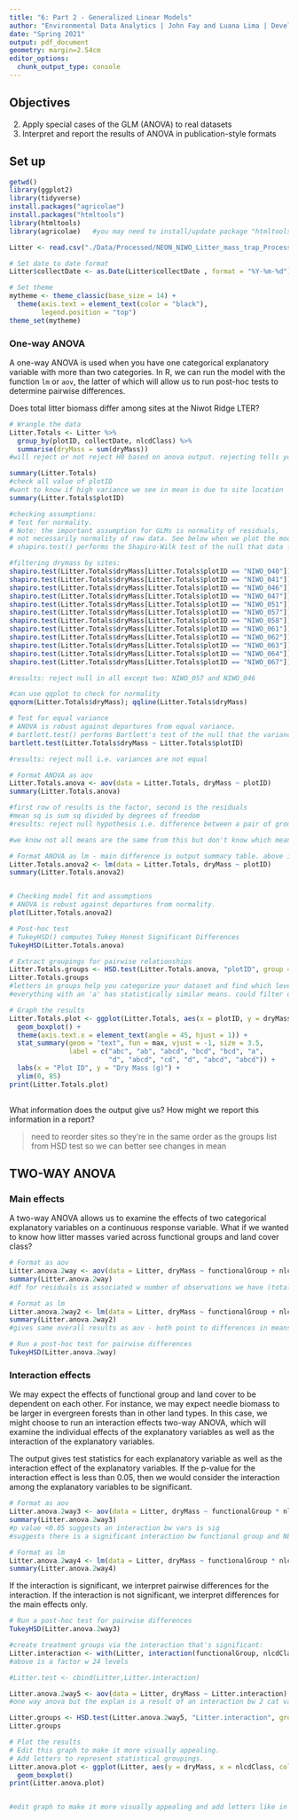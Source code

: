 ```yaml
---
title: "6: Part 2 - Generalized Linear Models"
author: "Environmental Data Analytics | John Fay and Luana Lima | Developed by Kateri Salk"
date: "Spring 2021"
output: pdf_document
geometry: margin=2.54cm
editor_options: 
  chunk_output_type: console
---
```


## Objectives
2. Apply special cases of the GLM (ANOVA) to real datasets
3. Interpret and report the results of ANOVA in publication-style formats

## Set up
```r
getwd()
library(ggplot2)
library(tidyverse)
install.packages("agricolae")
install.packages("htmltools")
library(htmltools)
library(agricolae)   #you may need to install/update package "htmltools" before installing and loading agricolae

Litter <- read.csv("./Data/Processed/NEON_NIWO_Litter_mass_trap_Processed.csv", stringsAsFactors = TRUE)

# Set date to date format
Litter$collectDate <- as.Date(Litter$collectDate , format = "%Y-%m-%d")

# Set theme
mytheme <- theme_classic(base_size = 14) +
  theme(axis.text = element_text(color = "black"), 
        legend.position = "top")
theme_set(mytheme)
```

### One-way ANOVA
A one-way ANOVA is used when you have one categorical explanatory variable with more than two categories. In R, we can run the model with the function `lm` or `aov`, the latter of which will allow us to run post-hoc tests to determine pairwise differences.

Does total litter biomass differ among sites at the Niwot Ridge LTER?
```r
# Wrangle the data
Litter.Totals <- Litter %>%
  group_by(plotID, collectDate, nlcdClass) %>%
  summarise(dryMass = sum(dryMass))
#will reject or not reject H0 based on anova output. rejecting tells you that at least one pop's mean is not equal. BUT anova doesn't tell you which one - have to do post-hoc tests for this. 

summary(Litter.Totals)
#check all value of plotID
#want to know if high variance we see in mean is due to site location
summary(Litter.Totals$plotID)

#checking assumptions:
# Test for normality. 
# Note: the important assumption for GLMs is normality of residuals, 
# not necessarily normality of raw data. See below when we plot the model.
# shapiro.test() performs the Shapiro-Wilk test of the null that data follows a normal distribution

#filtering drymass by sites:
shapiro.test(Litter.Totals$dryMass[Litter.Totals$plotID == "NIWO_040"]) #reject H0
shapiro.test(Litter.Totals$dryMass[Litter.Totals$plotID == "NIWO_041"]) #reject H0
shapiro.test(Litter.Totals$dryMass[Litter.Totals$plotID == "NIWO_046"]) #keep H0
shapiro.test(Litter.Totals$dryMass[Litter.Totals$plotID == "NIWO_047"]) #reject H0
shapiro.test(Litter.Totals$dryMass[Litter.Totals$plotID == "NIWO_051"]) #reject H0
shapiro.test(Litter.Totals$dryMass[Litter.Totals$plotID == "NIWO_057"]) #keep H0
shapiro.test(Litter.Totals$dryMass[Litter.Totals$plotID == "NIWO_058"]) #reject H0
shapiro.test(Litter.Totals$dryMass[Litter.Totals$plotID == "NIWO_061"]) #reject H0
shapiro.test(Litter.Totals$dryMass[Litter.Totals$plotID == "NIWO_062"]) #reject
shapiro.test(Litter.Totals$dryMass[Litter.Totals$plotID == "NIWO_063"]) #reject
shapiro.test(Litter.Totals$dryMass[Litter.Totals$plotID == "NIWO_064"]) #reject
shapiro.test(Litter.Totals$dryMass[Litter.Totals$plotID == "NIWO_067"]) #reject

#results: reject null in all except two: NIWO_057 and NIWO_046

#can use qqplot to check for normality
qqnorm(Litter.Totals$dryMass); qqline(Litter.Totals$dryMass)

# Test for equal variance
# ANOVA is robust against departures from equal variance.
# bartlett.test() performs Bartlett's test of the null that the variances in each of the groups (samples) are the same.
bartlett.test(Litter.Totals$dryMass ~ Litter.Totals$plotID)

#results: reject null i.e. variances are not equal

# Format ANOVA as aov
Litter.Totals.anova <- aov(data = Litter.Totals, dryMass ~ plotID)
summary(Litter.Totals.anova)

#first row of results is the factor, second is the residuals
#mean sq is sum sq divided by degrees of freedom
#results: reject null hypothesis i.e. difference between a pair of group means is statiscally significant

#we know not all means are the same from this but don't know which means are diff

# Format ANOVA as lm - main difference is output summary table. above is traditional anova but below has 1 row per level of categorical var.
Litter.Totals.anova2 <- lm(data = Litter.Totals, dryMass ~ plotID)
summary(Litter.Totals.anova2)


# Checking model fit and assumptions
# ANOVA is robust against departures from normality.
plot(Litter.Totals.anova2)

# Post-hoc test
# TukeyHSD() computes Tukey Honest Significant Differences
TukeyHSD(Litter.Totals.anova)

# Extract groupings for pairwise relationships
Litter.Totals.groups <- HSD.test(Litter.Totals.anova, "plotID", group = TRUE)
Litter.Totals.groups
#letters in groups help you categorize your dataset and find which levels share the same mean and could be in the same treatment group
#everything with an 'a' has statistically similar means. could filter dataset to see only the sites that contain an 'a' - results of running this new filtered dataset in anova will show that their means are not significantly different. if a site has 'abcd' it could be grouped (bc of similar means) with other sites containing a, b, c, and/or d (basically, you fit the equal means assumption of the anova if you group levels together based on letters they share.) <- think of it like a venn diagram

# Graph the results
Litter.Totals.plot <- ggplot(Litter.Totals, aes(x = plotID, y = dryMass)) +
  geom_boxplot() +
  theme(axis.text.x = element_text(angle = 45, hjust = 1)) +
  stat_summary(geom = "text", fun = max, vjust = -1, size = 3.5,
               label = c("abc", "ab", "abcd", "bcd", "bcd", "a", 
                         "d", "abcd", "cd", "d", "abcd", "abcd")) +
  labs(x = "Plot ID", y = "Dry Mass (g)") +
  ylim(0, 85)
print(Litter.Totals.plot)
 
```

What information does the output give us? How might we report this information in a report?

> need to reorder sites so they're in the same order as the groups list from HSD test so we can better see changes in mean

## TWO-WAY ANOVA
### Main effects
A two-way ANOVA allows us to examine the effects of two categorical explanatory variables on a continuous response variable. What if we wanted to know how litter masses varied across functional groups and land cover class?

```r
# Format as aov
Litter.anova.2way <- aov(data = Litter, dryMass ~ functionalGroup + nlcdClass)
summary(Litter.anova.2way)
#df for residuals is associated w number of observations we have (total obs - other dfs - 1)

# Format as lm
Litter.anova.2way2 <- lm(data = Litter, dryMass ~ functionalGroup + nlcdClass)
summary(Litter.anova.2way2)
#gives same overall results as aov - both point to differences in means.

# Run a post-hoc test for pairwise differences
TukeyHSD(Litter.anova.2way)

```

### Interaction effects
We may expect the effects of functional group and land cover to be dependent on each other. For instance, we may expect needle biomass to be larger in evergreen forests than in other land types. In this case, we might choose to run an interaction effects two-way ANOVA, which will examine the individual effects of the explanatory variables as well as the interaction of the explanatory variables.

The output gives test statistics for each explanatory variable as well as the interaction effect of the explanatory variables. If the p-value for the interaction effect is less than 0.05, then we would consider the interaction among the explanatory variables to be significant.

```r
# Format as aov
Litter.anova.2way3 <- aov(data = Litter, dryMass ~ functionalGroup * nlcdClass)
summary(Litter.anova.2way3)
#p value <0.05 suggests an interaction bw vars is sig
#suggests there is a significant interaction bw functional group and NLCD class

# Format as lm
Litter.anova.2way4 <- lm(data = Litter, dryMass ~ functionalGroup * nlcdClass)
summary(Litter.anova.2way4)

```

If the interaction is significant, we interpret pairwise differences for the interaction. If the interaction is not significant, we interpret differences for the main effects only.
```r
# Run a post-hoc test for pairwise differences
TukeyHSD(Litter.anova.2way3)

#create treatment groups via the interaction that's significant:
Litter.interaction <- with(Litter, interaction(functionalGroup, nlcdClass))
#above is a factor w 24 levels

#Litter.test <- cbind(Litter,Litter.interaction)

Litter.anova.2way5 <- aov(data = Litter, dryMass ~ Litter.interaction)
#one way anova but the explan is a result of an interaction bw 2 cat variables

Litter.groups <- HSD.test(Litter.anova.2way5, "Litter.interaction", group = TRUE)
Litter.groups

# Plot the results
# Edit this graph to make it more visually appealing.
# Add letters to represent statistical groupings.
Litter.anova.plot <- ggplot(Litter, aes(y = dryMass, x = nlcdClass, color = functionalGroup)) +
  geom_boxplot()
print(Litter.anova.plot)


#edit graph to make it more visually appealing and add letters like in 1 way anova to represent statistical grouping
```

